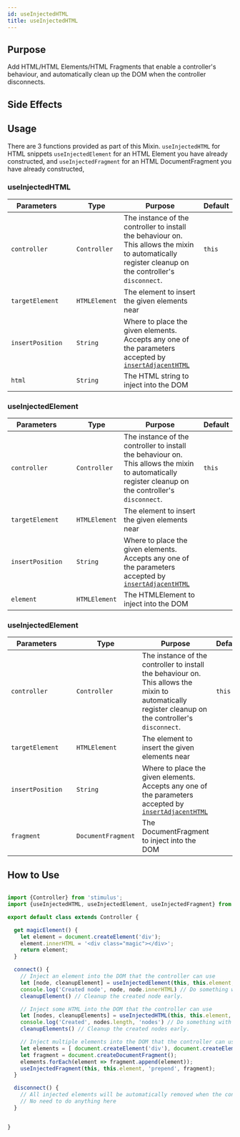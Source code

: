 ```yaml
---
id: useInjectedHTML
title: useInjectedHTML
---
```




## Purpose

Add HTML/HTML Elements/HTML Fragments that enable a controller's behaviour, and automatically clean up the
DOM when the controller disconnects.

## Side Effects
<NoSideEffects/>

## Usage

There are 3 functions provided as part of this Mixin.
`useInjectedHTML` for HTML snippets
`useInjectedElement` for an HTML Element you have already constructed,
and
`useInjectedFragment` for an HTML DocumentFragment you have already constructed,

### useInjectedHTML
| Parameters       |     | Type          | Purpose                                                                                                                                                                              | Default |
|------------------|-----|---------------|--------------------------------------------------------------------------------------------------------------------------------------------------------------------------------------|---------|
| `controller`     |     | `Controller`  | The instance of the controller to install the behaviour on. This allows the mixin to automatically register cleanup on the controller's `disconnect`.                                | `this`  |
| `targetElement`  |     | `HTMLElement` | The element to insert the given elements near                                                                                                                                        |         |
| `insertPosition` |     | `String`      | Where to place the given elements. Accepts any one of the parameters accepted by [`insertAdjacentHTML`](https://developer.mozilla.org/en-US/docs/Web/API/Element/insertAdjacentHTML) |         |
| `html`           |     | `String`      | The HTML string to inject into the DOM                                                                                                                                               |         |

### useInjectedElement
| Parameters       |     | Type          | Purpose                                                                                                                                                                              | Default |
|------------------|-----|---------------|--------------------------------------------------------------------------------------------------------------------------------------------------------------------------------------|---------|
| `controller`     |     | `Controller`  | The instance of the controller to install the behaviour on. This allows the mixin to automatically register cleanup on the controller's `disconnect`.                                | `this`  |
| `targetElement`  |     | `HTMLElement` | The element to insert the given elements near                                                                                                                                        |         |
| `insertPosition` |     | `String`      | Where to place the given elements. Accepts any one of the parameters accepted by [`insertAdjacentHTML`](https://developer.mozilla.org/en-US/docs/Web/API/Element/insertAdjacentHTML) |         |
| `element`        |     | `HTMLElement` | The HTMLElement to inject into the DOM                                                                                                                                               |         |

### useInjectedElement
| Parameters       |     | Type               | Purpose                                                                                                                                                                              | Default |
|------------------|-----|--------------------|--------------------------------------------------------------------------------------------------------------------------------------------------------------------------------------|---------|
| `controller`     |     | `Controller`       | The instance of the controller to install the behaviour on. This allows the mixin to automatically register cleanup on the controller's `disconnect`.                                | `this`  |
| `targetElement`  |     | `HTMLElement`      | The element to insert the given elements near                                                                                                                                        |         |
| `insertPosition` |     | `String`           | Where to place the given elements. Accepts any one of the parameters accepted by [`insertAdjacentHTML`](https://developer.mozilla.org/en-US/docs/Web/API/Element/insertAdjacentHTML) |         |
| `fragment`       |     | `DocumentFragment` | The DocumentFragment to inject into the DOM                                                                                                                                          |         |

## How to Use

```js

import {Controller} from 'stimulus';
import {useInjectedHTML, useInjectedElement, useInjectedFragment} from 'stimulus-library';

export default class extends Controller {

  get magicElement() {
    let element = document.createElement('div');
    element.innerHTML = '<div class="magic"></div>';
    return element;
  }

  connect() {
    // Inject an element into the DOM that the controller can use
    let [node, cleanupElement] = useInjectedElement(this, this.element, 'prepend', this.magicElement)
    console.log('Created node', node, node.innerHTML) // Do something with the created node
    cleanupElement() // Cleanup the created node early.

    // Inject some HTML into the DOM that the controller can use
    let [nodes, cleanupElements] = useInjectedHTML(this, this.element, 'prepend', `<p>Hello World</p>`);
    console.log('Created', nodes.length, 'nodes') // Do something with the created nodes
    cleanupElements() // Cleanup the created nodes early.

    // Inject multiple elements into the DOM that the controller can use, using a DocumentFragment.
    let elements = [ document.createElement('div'), document.createElement('p'), document.createElement('span') ];
    let fragment = document.createDocumentFragment();
    elements.forEach(element => fragment.append(element));
    useInjectedFragment(this, this.element, 'prepend', fragment);
  }

  disconnect() {
    // All injected elements will be automatically removed when the controller is disconnected
    // No need to do anything here
  }


}

```
